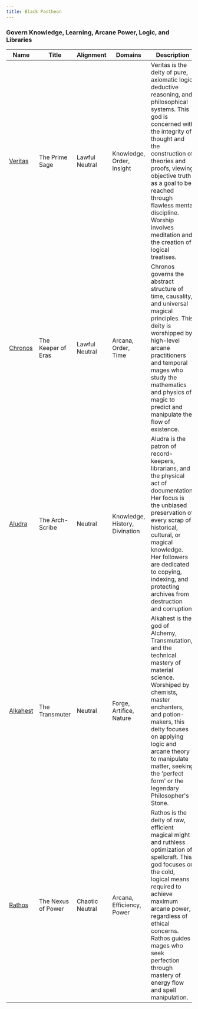 ```yaml
---
title: Black Pantheon
---
```


### Govern Knowledge, Learning, Arcane Power, Logic, and Libraries

| Name | Title | Alignment | Domains | Description |
| --- | --- | --- | --- | --- |
| [Veritas](/assets/pantheons/blue_pantheon/Veritas.jpg) | The Prime Sage | Lawful Neutral | Knowledge, Order, Insight | Veritas is the deity of pure, axiomatic logic, deductive reasoning, and philosophical systems. This god is concerned with the integrity of thought and the construction of theories and proofs, viewing objective truth as a goal to be reached through flawless mental discipline. Worship involves meditation and the creation of logical treatises. |
| [Chronos](/assets/pantheons/blue_pantheon/Chronos.jpg) | The Keeper of Eras | Lawful Neutral | Arcana, Order, Time | Chronos governs the abstract structure of time, causality, and universal magical principles. This deity is worshipped by high-level arcane practitioners and temporal mages who study the mathematics and physics of magic to predict and manipulate the flow of existence. |
| [Aludra](/assets/pantheons/blue_pantheon/Aludra.jpg) | The Arch-Scribe | Neutral | Knowledge, History, Divination | Aludra is the patron of record-keepers, librarians, and the physical act of documentation. Her focus is the unbiased preservation of every scrap of historical, cultural, or magical knowledge. Her followers are dedicated to copying, indexing, and protecting archives from destruction and corruption. |
| [Alkahest](/assets/pantheons/blue_pantheon/Alkahest.jpg) | The Transmuter | Neutral | Forge, Artifice, Nature | Alkahest is the god of Alchemy, Transmutation, and the technical mastery of material science. Worshiped by chemists, master enchanters, and potion-makers, this deity focuses on applying logic and arcane theory to manipulate matter, seeking the 'perfect form' or the legendary Philosopher's Stone. |
| [Rathos](/assets/pantheons/blue_pantheon/Rathos.jpg) | The Nexus of Power | Chaotic Neutral | Arcana, Efficiency, Power | Rathos is the deity of raw, efficient magical might and ruthless optimization of spellcraft. This god focuses on the cold, logical means required to achieve maximum arcane power, regardless of ethical concerns. Rathos guides mages who seek perfection through mastery of energy flow and spell manipulation. |
